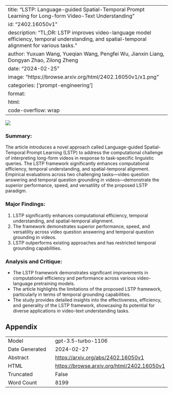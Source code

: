 
---
title: "LSTP: Language-guided Spatial-Temporal Prompt Learning for Long-form Video-Text Understanding"
id: "2402.16050v1"
description: "TL;DR: LSTP improves video-language model efficiency, temporal understanding, and spatial-temporal alignment for various tasks."
author: Yuxuan Wang, Yueqian Wang, Pengfei Wu, Jianxin Liang, Dongyan Zhao, Zilong Zheng
date: "2024-02-25"
image: "https://browse.arxiv.org/html/2402.16050v1/x1.png"
categories: ['prompt-engineering']
format:
  html:
    code-overflow: wrap
---

![](https://browse.arxiv.org/html/2402.16050v1/x1.png)

### Summary:
The article introduces a novel approach called Language-guided Spatial-Temporal Prompt Learning (LSTP) to address the computational challenge of interpreting long-form videos in response to task-specific linguistic queries. The LSTP framework significantly enhances computational efficiency, temporal understanding, and spatial-temporal alignment. Empirical evaluations across two challenging tasks—video question answering and temporal question grounding in videos—demonstrate the superior performance, speed, and versatility of the proposed LSTP paradigm.

### Major Findings:
1. LSTP significantly enhances computational efficiency, temporal understanding, and spatial-temporal alignment.
2. The framework demonstrates superior performance, speed, and versatility across video question answering and temporal question grounding in videos.
3. LSTP outperforms existing approaches and has restricted temporal grounding capabilities.

### Analysis and Critique:
- The LSTP framework demonstrates significant improvements in computational efficiency and performance across various video-language pretraining models.
- The article highlights the limitations of the proposed LSTP framework, particularly in terms of temporal grounding capabilities.
- The study provides detailed insights into the effectiveness, efficiency, and generality of the LSTP framework, showcasing its potential for diverse applications in video-text understanding tasks.

## Appendix

|          |          |
|----------|----------|
| Model     | gpt-3.5-turbo-1106       |
| Date Generated     | 2024-02-27       |
| Abstract | [https://arxiv.org/abs/2402.16050v1](https://arxiv.org/abs/2402.16050v1)        |
| HTML     | [https://browse.arxiv.org/html/2402.16050v1](https://browse.arxiv.org/html/2402.16050v1)       |
| Truncated       | False       |
| Word Count       | 8199       |